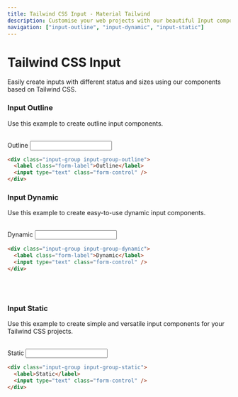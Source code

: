 ```yaml
---
title: Tailwind CSS Input - Material Tailwind
description: Customise your web projects with our beautiful Input component for Tailwind CSS using Material Design guidelines.
navigation: ["input-outline", "input-dynamic", "input-static"]
---
```


# Tailwind CSS Input

Easily create inputs with different status and sizes using our components based on Tailwind CSS.

### Input Outline

Use this example to create outline input components.

<br />

<ComponentCard id="input-outline">
  <div className="input-group input-group-outline">
    <label className="form-label">Outline</label>
    <input type="text" className="form-control" />
  </div>
</ComponentCard>

```html showLineNumbers
<div class="input-group input-group-outline">
  <label class="form-label">Outline</label>
  <input type="text" class="form-control" />
</div>
```

### Input Dynamic

Use this example to create easy-to-use dynamic input components.

<br />

<ComponentCard id="input-dynamic">
  <div className="input-group input-group-dynamic">
    <label className="form-label">Dynamic</label>
    <input type="text" className="form-control" />
  </div>
</ComponentCard>

```html showLineNumbers
<div class="input-group input-group-dynamic">
  <label class="form-label">Dynamic</label>
  <input type="text" class="form-control" />
</div>
```

<br />
<br />

### Input Static

Use this example to create simple and versatile input components for your Tailwind CSS projects.

<br />
<ComponentCard id="input-static">
  <div className="input-group input-group-static">
    <label>Static</label>
    <input type="text" className="form-control" />
  </div>
</ComponentCard>

```html showLineNumbers
<div class="input-group input-group-static">
  <label>Static</label>
  <input type="text" class="form-control" />
</div>
```
